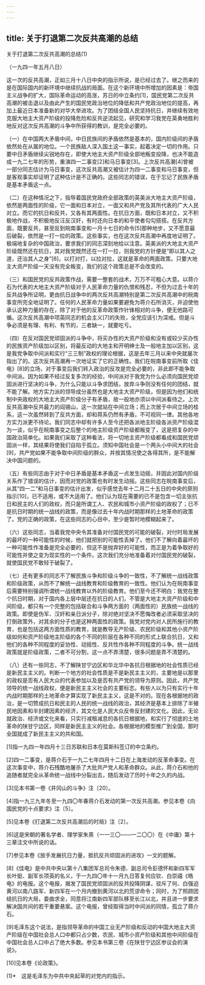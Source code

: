 ```yaml
---
---
---
```

title: 关于打退第二次反共高潮的总结
---



关于打退第二次反共高潮的总结(1)


（一九四一年五月八日）

这一次的反共高潮，正如三月十八日中央的指示所说，是已经过去了。继之而来的是在国际国内的新环境中继续抗战的局面。在这个新环境中所增加的因素是：帝国主义战争的扩大，国际革命运动的高涨，苏日的中立条约[1]，国民党第二次反共高潮的被击退以及由此产生的国民党政治地位的降低和共产党政治地位的提高，再加上最近日本准备新的对华大举进攻。为了团结全国人民坚持抗日，并继续有效地克服大地主大资产阶级的投降危险和反共逆流起见，研究和学习我党在英勇地胜利地反对这次反共高潮的斗争中所获得的教训，是完全必要的。

（一）在中国两大矛盾中间，中日民族间的矛盾依然是基本的，国内阶级间的矛盾依然处在从属的地位。一个民族敌人深入国土这一事实，起着决定一切的作用。只要中日矛盾继续尖锐地存在，即使大地主大资产阶级全部地叛变投降，也决不能造成一九二七年的形势，重演四一二事变[2]和马日事变[3]。上次反共高潮[4]曾被一部分同志估计为马日事变，这次反共高潮又被估计为四一二事变和马日事变，但是客观事实却证明了这种估计是不正确的。这些同志的错误，在于忘记了民族矛盾是基本矛盾这一点。

（二）在这种情况之下，指导着国民党政府全部政策的英美派大地主大资产阶级，依然是两面性的阶级，它一面和日本对立，一面又和共产党及其所代表的广大人民对立。而它的抗日和反共，又各有其两面性。在抗日方面，既和日本对立，又不积极地作战，不积极地反汪反汉奸，有时还向日本的和平使者勾勾搭搭。在反共方面，既要反共，甚至反到皖南事变和一月十七日的命令[5]那种地步，又不愿意最后破裂，依然是一打一拉的政策。这些事实，也在这次反共高潮中再度地证明了。极端地复杂的中国政治，要求我们的同志深刻地给以注意。英美派的大地主大资产阶级既然还在抗日，其对我党既然还在一打一拉，则我党的方针便是“即以其人之道，还治其人之身”[6]，以打对打，以拉对拉，这就是革命的两面政策。只要大地主大资产阶级一天没有完全叛变，我们的这个政策总是不会改变的。

（三）和国民党的反共政策作战，需要一整套的战术，万万不可粗心大意。以蒋介石为代表的大地主大资产阶级对于人民革命力量的仇恨和残忍，不但为过去十年的反共战争所证明，更由抗日战争中的两次反共高潮特别是第二次反共高潮中的皖南事变所完全地证明了。任何的人民革命力量如果要避免为蒋介石所消灭，并迫使他承认这种力量的存在，除了对于他的反革命政策作针锋相对的斗争，便无他路可循。这次反共高潮中项英同志的机会主义[7]的失败，全党应该引为深戒。但是斗争必须是有理、有利、有节的，三者缺一，就要吃亏。

（四）在反对国民党顽固派的斗争中，将买办性的大资产阶级和没有或较少买办性的民族资产阶级加以区别，将最反动的大地主和开明绅士及一般地主加以区别，这是我党争取中间派和实行“三三制”政权的理论根据，这是去年三月以来中央就屡次指出了的。这次反共高潮再一次地证实了它的正确性。我们在皖南事变前所取《佳电》[8]的立场，对于事变后我们转入政治的反攻是完全必要的，非此即不能争取中间派。因为如果不经过反复多次的经验，中间派对于我党为什么必须向国民党顽固派进行坚决的斗争，为什么只能以斗争求团结，放弃斗争则没有任何的团结，就不能了解。地方实力派的领导成分虽然也是大地主大资产阶级，但是因为他们和统制中央政权的大地主大资产阶级分子有矛盾，故一般地亦须以中间派看待之。上次反共高潮中反共最力的阎锡山，这一次就站在中间立场；而上次居于中间立场的桂系，这一次虽然转到了反共方面，却和蒋系仍然有矛盾，不可视同一律。其他各地方实力派更不待论。我们同志中却有许多人至今还把各派地主阶级各派资产阶级混为一谈，似乎在皖南事变之后整个的地主阶级资产阶级都叛变了，这是把复杂的中国政治简单化。如果我们采取了这种看法，将一切地主资产阶级都看成和国民党顽固派一样，其结果将使我们自陷于孤立。须知中国社会是一个两头小中间大的社会[9]，共产党如果不能争取中间阶级的群众，并按其情况使之各得其所，是不能解决中国问题的。



（五）有些同志由于对于中日矛盾是基本矛盾这一点发生动摇，并因此对国内阶级关系作了错误的估计，因而对党的政策也有时发生动摇。这些同志在皖南事变后，从其“四一二”和马日事变的估计出发，似乎感觉去年十二月二十五日的中央的原则指示[10]，已不适用，或不大适用了。他们认为现在需要的已不是包含一切主张抗日和民主的人们的政权，而只是所谓工人、农民和城市小资产阶级的政权了；已不是抗日时期的统一战线的政策，而是像过去十年内战时期那样的土地革命的政策了。党的正确的政策，在这些同志的心目中，至少是暂时地模糊起来了。

（六）这些同志，当着我党中央令其准备对付国民党的可能的破裂，对付时局发展的最坏的一种可能性的时候，他们就把别的可能性丢掉了。他们不了解向着最坏的一种可能性作准备是完全必要的，但这不是抛弃好的可能性，而正是为着争取好的可能性并使之变为现实性的一个条件。这次我们充分地准备着对付国民党的破裂，就使国民党不敢轻于破裂了。

（七）还有更多的同志不了解民族斗争和阶级斗争的一致性，不了解统一战线政策和阶级政策，从而不了解统一战线教育和阶级教育的一致性。他们认为在皖南事变后需要特别强调所谓统一战线教育以外的阶级教育。他们至今还不明白：我党在整个抗日时期，对于国内各上层中层还在抗日的人们，不管是大地主大资产阶级和中间阶级，都只有一个完整的包括联合和斗争两方面的（两面性的）民族统一战线的政策。即使是伪军、汉奸和亲日派分子，除对绝对坚决不愿悔改者必须采取坚决的打倒政策外，对其余的分子也是这种两面性的政策。我党对党内对人民所施行的教育，也是包括这两方面性质的教育，就是教导无产阶级、农民阶级和其他小资产阶级如何和资产阶级地主阶级的各个不同的阶层在各种不同的形式上联合抗日，又和他们的各种不同程度的妥协性、动摇性、反共性作各种不同程度的斗争。统一战线政策就是阶级政策，二者不可分割，这一点不弄清楚，很多问题是弄不清楚的。

（八）还有一些同志，不了解陕甘宁边区和华北华中各抗日根据地的社会性质已经是新民主主义的。判断一个地方的社会性质是不是新民主主义的，主要地是以那里的政权是否有人民大众的代表参加以及是否有共产党的领导为原则。因此，共产党领导的统一战线政权，便是新民主主义社会的主要标志。有些人以为只有实行十年内战时期那样的土地革命才算实现了新民主主义，这是不对的。现在各根据地的政治，是一切赞成抗日和民主的人民的统一战线的政治，其经济是基本上排除了半殖民地因素和半封建因素的经济，其文化是人民大众反帝反封建的文化。因此，无论就政治、经济或文化来看，只实行减租减息的各抗日根据地，和实行了彻底的土地革命的陕甘宁边区，同样是新民主主义的社会。各根据地的模型推广到全国，那时全国就成了新民主主义的共和国。

[1]指一九四一年四月十三日苏联和日本在莫斯科签订的中立条约。

[2]四一二事变，是蒋介石于一九二七年四月十二日在上海发动的反革命事变。在这次事变中，蒋介石残酷地屠杀了大批共产党人和革命群众。从此，蒋介石和他的追随者就完全从革命统一战线中分裂出去，随后发动了历时十年之久的内战。



[3]见本书第一卷《井冈山的斗争》注〔20〕。

[4]指一九三九年冬至一九四〇年春蒋介石发动的第一次反共高潮。参见本卷《向国民党的十点要求》注〔5〕。

[5]见本卷《打退第二次反共高潮后的时局》注〔2〕。

[6]这是宋朝的著名学者、理学家朱熹（一一三〇——一二〇〇）在《中庸》第十三章注文中所说的话。

[7]参见本卷《放手发展抗日力量，抵抗反共顽固派的进攻》一文的题解。

[8]《佳电》是中共中央以第十八集团军总司令朱德、副总司令彭德怀和新四军军长叶挺、副军长项英的名义，于一九四〇年十一月九日答复何应钦、白崇禧《皓电》的电报。这个电报，揭发了国民党顽固派的反共投降阴谋，驳斥了何、白强迫黄河以南八路军、新四军在一个月内撤到黄河以北的荒谬命令；同时，为了照顾团结抗日的大局，委曲求全，同意将江南新四军部队移至长江以北，并且进一步要求解决国共间的若干重要悬案。这个电报，曾经取得当时中间派的同情，孤立了蒋介石。

[9]毛泽东这个说法，是指领导革命的中国工业无产阶级和反动的中国大地主大资产阶级在中国社会总人口中都只占少数，农民、城市小资产阶级和其他中间阶级在中国社会总人口中占了绝大多数。参见本书第三卷《在陕甘宁边区参议会的演说》。

[10]见本卷《论政策》。





(1)*　这是毛泽东为中共中央起草的对党内的指示。